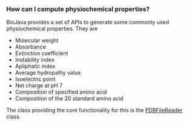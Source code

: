 ===How can I compute physiochemical properties?===

BioJava provides a set of APIs to generate some commonly used physiochemical properties. They are 
<ul>
   <li>Molecular weight</li>
   <li>Absorbance</li>
   <li>Extinction coefficient</li>
   <li>Instability index</li>
   <li>Apliphatic index</li>
   <li>Average hydropathy value</li>
   <li>Isoelectric point</li>
   <li>Net charge at pH 7</li>
   <li>Composition of specified amino acid</li>
   <li>Composition of the 20 standard amino acid</li>
</ul>

The class providing the core functionality for this is the [http://www.biojava.org/docs/api/index.html?org/biojava/bio/structure/io/PDBFileReader.html PDBFileReader] class.